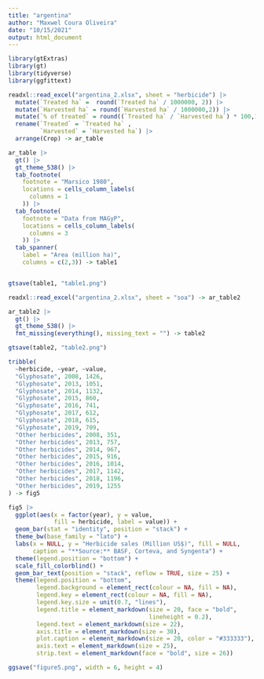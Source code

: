 ```yaml
---
title: "argentina"
author: "Maxwel Coura Oliveira"
date: "10/15/2021"
output: html_document
---
```


```r
library(gtExtras)
library(gt)
library(tidyverse)
library(ggfittext)
```


```r
readxl::read_excel("argentina_2.xlsx", sheet = "herbicide") |> 
  mutate(`Treated ha` =  round(`Treated ha` / 1000000, 2)) |> 
  mutate(`Harvested ha` = round(`Harvested ha` / 1000000,2)) |> 
  mutate(`% of treated` = round((`Treated ha` / `Harvested ha`) * 100,1)) |> 
  rename(`Treated` = `Treated ha` , 
         `Harvested` = `Harvested ha`) |> 
  arrange(Crop) -> ar_table
```

```r
ar_table |> 
  gt() |> 
  gt_theme_538() |> 
  tab_footnote(
    footnote = "Marsico 1980",
    locations = cells_column_labels(
      columns = 1
    )) |> 
  tab_footnote(
    footnote = "Data from MAGyP",
    locations = cells_column_labels(
      columns = 3
    )) |> 
  tab_spanner(
    label = "Area (million ha)",
    columns = c(2,3)) -> table1


gtsave(table1, "table1.png")
```



```r
readxl::read_excel("argentina_2.xlsx", sheet = "soa") -> ar_table2
```




```r
ar_table2 |> 
  gt() |> 
  gt_theme_538() |> 
  fmt_missing(everything(), missing_text = "") -> table2

gtsave(table2, "table2.png")
```


```r
tribble(
  ~herbicide, ~year, ~value,
  "Glyphosate", 2008, 1426,
  "Glyphosate", 2013, 1051,
  "Glyphosate", 2014, 1132,
  "Glyphosate", 2015, 860,
  "Glyphosate", 2016, 741,
  "Glyphosate", 2017, 612,
  "Glyphosate", 2018, 615,
  "Glyphosate", 2019, 709,
  "Other herbicides", 2008, 351,
  "Other herbicides", 2013, 757,
  "Other herbicides", 2014, 967,
  "Other herbicides", 2015, 916,
  "Other herbicides", 2016, 1014,
  "Other herbicides", 2017, 1142,
  "Other herbicides", 2018, 1196,
  "Other herbicides", 2019, 1255
) -> fig5
```


```r
fig5 |> 
  ggplot(aes(x = factor(year), y = value, 
             fill = herbicide, label = value)) +
  geom_bar(stat = "identity", position = "stack") +
  theme_bw(base_family = "lato") +
  labs(x = NULL, y = "Herbicide sales (Million US$)", fill = NULL, 
       caption = "**Source:** BASF, Corteva, and Syngenta") +
  theme(legend.position = "bottom") +
  scale_fill_colorblind() +
  geom_bar_text(position = "stack", reflow = TRUE, size = 25) +
  theme(legend.position = "bottom",
        legend.background = element_rect(colour = NA, fill = NA),
        legend.key = element_rect(colour = NA, fill = NA),
        legend.key.size = unit(0.7, "lines"),
        legend.title = element_markdown(size = 20, face = "bold", 
                                        lineheight = 0.2),
        legend.text = element_markdown(size = 22),
        axis.title = element_markdown(size = 30),
        plot.caption = element_markdown(size = 20, color = "#333333"),
        axis.text = element_markdown(size = 25),
        strip.text = element_markdown(face = "bold", size = 26))

ggsave("figure5.png", width = 6, height = 4)
```





